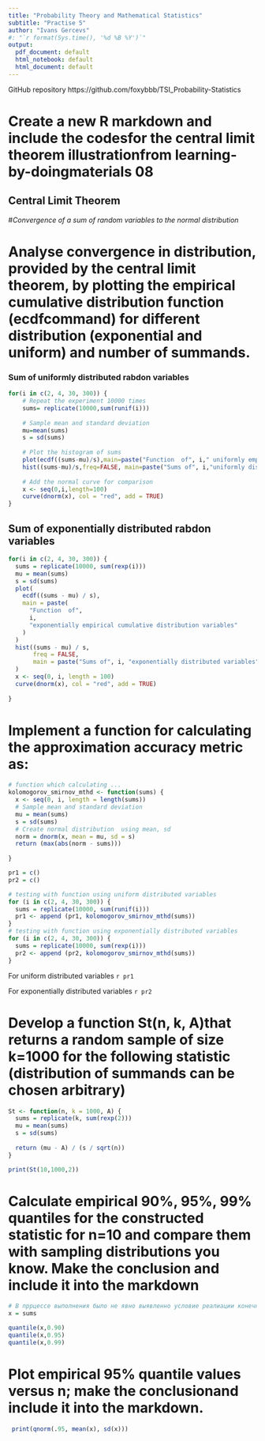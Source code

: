 ```yaml
---
title: "Probability Theory and Mathematical Statistics"
subtitle: "Practise 5"
author: "Ivans Gercevs"
#: "`r format(Sys.time(), '%d %B %Y')`"
output:
  pdf_document: default
  html_notebook: default
  html_document: default
---
```

GitHub repository https://github.com/foxybbb/TSI_Probability-Statistics


# Create a new R markdown and include the codesfor the central limit theorem illustrationfrom learning-by-doingmaterials 08


## Central Limit Theorem

#_Convergence of a sum of random variables to the normal distribution_

# Analyse convergence in distribution, provided by the central limit theorem, by plotting the empirical cumulative distribution function (ecdfcommand) for different distribution (exponential and uniform) and number of summands.

### Sum of uniformly distributed rabdon variables
```r
for(i in c(2, 4, 30, 300)) {
	# Repeat the experiment 10000 times
	sums= replicate(10000,sum(runif(i)))
	
	# Sample mean and standard deviation
	mu=mean(sums)
	s = sd(sums)
	
	# Plot the histogram of sums
	plot(ecdf((sums-mu)/s),main=paste("Function  of", i," uniformly empirical cumulative distribution variables"))
	hist((sums-mu)/s,freq=FALSE, main=paste("Sums of", i,"uniformly distributed variables"))
	
	# Add the normal curve for comparison
	x <- seq(0,i,length=100)
	curve(dnorm(x), col = "red", add = TRUE)
}

```


## Sum of exponentially distributed rabdon variables
```r
for(i in c(2, 4, 30, 300)) {
  sums = replicate(10000, sum(rexp(i)))
  mu = mean(sums)
  s = sd(sums)
  plot(
    ecdf((sums - mu) / s),
    main = paste(
      "Function  of",
      i,
      "exponentially empirical cumulative distribution variables"
    )
  )
  hist((sums - mu) / s,
       freq = FALSE,
       main = paste("Sums of", i, "exponentially distributed variables")
  )
  x <- seq(0, i, length = 100)
  curve(dnorm(x), col = "red", add = TRUE)
  
}

```




# Implement a function for calculating the approximation accuracy metric as:

```r
# function which calculating ...
kolomogorov_smirnov_mthd <- function(sums) {
  x <- seq(0, i, length = length(sums))
  # Sample mean and standard deviation
  mu = mean(sums)
  s = sd(sums)
  # Create normal distribution  using mean, sd
  norm = dnorm(x, mean = mu, sd = s)
  return (max(abs(norm - sums)))
  
}
```
```r
pr1 = c()
pr2 = c()

# testing with function using uniform distributed variables
for (i in c(2, 4, 30, 300)) {
  sums = replicate(10000, sum(runif(i)))
  pr1 <- append (pr1, kolomogorov_smirnov_mthd(sums))
}
# testing with function using exponentially distributed variables
for (i in c(2, 4, 30, 300)) {
  sums = replicate(10000, sum(rexp(i)))
  pr2 <- append (pr2, kolomogorov_smirnov_mthd(sums))
}
```

For uniform distributed variables `r pr1`


For exponentially distributed variables `r pr2`

# Develop a function St(n, k, A)that returns a random sample of size k=1000 for the following statistic (distribution of summands can be chosen arbitrary)
```r

St <- function(n, k = 1000, A) {
  sums = replicate(k, sum(rexp(2)))
  mu = mean(sums)
  s = sd(sums)
  
  return (mu - A) / (s / sqrt(n))
}

print(St(10,1000,2))
```
# Calculate empirical 90%, 95%, 99% quantiles for the constructed statistic for n=10 and compare them with sampling distributions you know. Make the conclusion and include it into the markdown
```r
# В пррцессе выполнения было не явно выявленно условие реалиации конечного ответа, поэтому для тестирования, будет выбран такой вариант
x = sums

```
```r

quantile(x,0.90)
quantile(x,0.95)
quantile(x,0.99)

```
# Plot empirical 95% quantile values versus n; make the conclusionand include it into the markdown.
```r

 print(qnorm(.95, mean(x), sd(x)))

```

